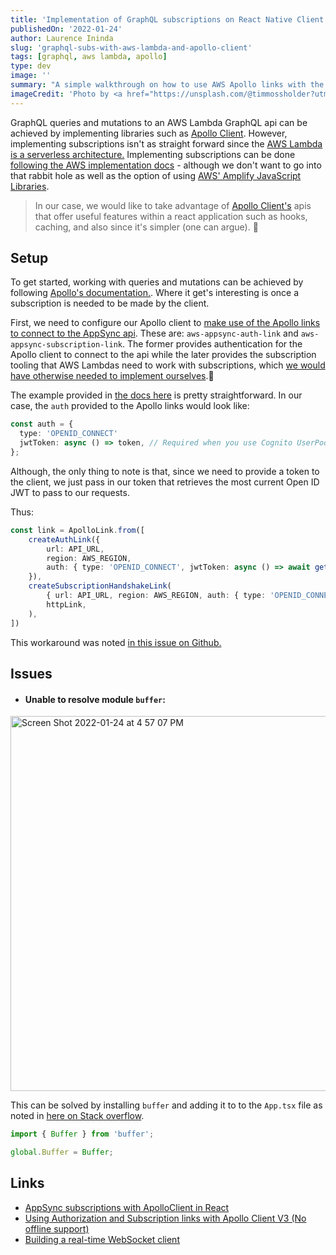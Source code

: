 ```yaml
---
title: 'Implementation of GraphQL subscriptions on React Native Client using Apollo with a Lambda GrahphQL Server'
publishedOn: '2022-01-24'
author: Laurence Ininda
slug: 'graphql-subs-with-aws-lambda-and-apollo-client'
tags: [graphql, aws lambda, apollo]
type: dev
image: ''
summary: "A simple walkthrough on how to use AWS Apollo links with the Apollo GraphQL client on a React Native project"
imageCredit: 'Photo by <a href="https://unsplash.com/@timmossholder?utm_source=unsplash&utm_medium=referral&utm_content=creditCopyText">Tim Mossholder</a> on <a href="https://unsplash.com/s/photos/connection?utm_source=unsplash&utm_medium=referral&utm_content=creditCopyText">Unsplash</a>'
---
```


GraphQL queries and mutations to an AWS Lambda GraphQL api can be achieved by implementing libraries such as [Apollo Client](https://www.apollographql.com/docs/react/get-started/). 
However, implementing subscriptions isn't as straight forward since the [AWS Lambda is a serverless architecture.](https://stackoverflow.com/questions/53734213/apollo-server-lambda-subscriptions#:~:text=GraphQL%20subscriptions%20are%20not%20supported,which%20kills%20the%20websocket%20connection.)
Implementing subscriptions can be done [following the AWS implementation docs](https://docs.aws.amazon.com/appsync/latest/devguide/real-time-websocket-client.html#appsynclong-real-time-websocket-client-implementation-guide-for-graphql-subscriptions) - although we don't want to go into that rabbit hole as well as the option of using [AWS' Amplify JavaScript Libraries](https://docs.amplify.aws/lib/q/platform/js/). 

> In our case, we would like to take advantage of [Apollo Client's](https://www.apollographql.com/docs/react/why-apollo/) apis that offer useful features within a react application such as hooks, caching, and also since it's simpler (one can argue). 💁

## Setup 
To get started, working with queries and mutations can be achieved by following [Apollo's documentation.](https://www.apollographql.com/docs/react/get-started/). Where it get's interesting is once a subscription is needed to be made by the client. 

First, we need to configure our Apollo client to [make use of the Apollo links to connect to the AppSync api](https://github.com/awslabs/aws-mobile-appsync-sdk-js#aws-appsync-links-for-apollo-v3). These are: `aws-appsync-auth-link` and `aws-appsync-subscription-link`. The former provides authentication for the Apollo client to connect to the api while the later provides the subscription tooling that AWS Lambdas need to work with subscriptions, which [we would have otherwise needed to implement ourselves](https://docs.aws.amazon.com/appsync/latest/devguide/real-time-websocket-client.html#appsynclong-real-time-websocket-client-implementation-guide-for-graphql-subscriptions).🤢

The example provided in [the docs here](https://github.com/awslabs/aws-mobile-appsync-sdk-js#using-authorization-and-subscription-links-with-apollo-client-v3-no-offline-support) is pretty straightforward. 
In our case, the `auth` provided to the Apollo links would look like: 
```ts
const auth = {
  type: 'OPENID_CONNECT'
  jwtToken: async () => token, // Required when you use Cognito UserPools OR OpenID Connect. token object is obtained previously
};
```
Although, the only thing to note is that, since we need to provide a token to the client, we just pass in our token that retrieves the most current Open ID JWT to pass to our requests.

Thus: 
```ts
const link = ApolloLink.from([
    createAuthLink({
        url: API_URL,
        region: AWS_REGION,
        auth: { type: 'OPENID_CONNECT', jwtToken: async () => await getToken() },
    }),
    createSubscriptionHandshakeLink(
        { url: API_URL, region: AWS_REGION, auth: { type: 'OPENID_CONNECT', jwtToken: async () => await getToken() } },
        httpLink,
    ),
])
```

This workaround was noted [in this issue on Github.](https://github.com/aws-amplify/amplify-js/issues/992)

## Issues
- #### Unable to resolve module `buffer`: 
<img width="600" alt="Screen Shot 2022-01-24 at 4 57 07 PM" src="https://user-images.githubusercontent.com/25782070/150878930-80928c4c-0e1e-421b-8314-3c1c580ebf97.png">

This can be solved by installing `buffer` and adding it to to the `App.tsx` file as noted in [here on Stack overflow](https://stackoverflow.com/questions/55226768/error-unable-to-resolve-module-buffer-react-native).

```ts
import { Buffer } from 'buffer';

global.Buffer = Buffer;
```

## Links
- [AppSync subscriptions with ApolloClient in React](https://stackoverflow.com/questions/62502579/appsync-subscriptions-with-apolloclient-in-react)
- [Using Authorization and Subscription links with Apollo Client V3 (No offline support)](https://github.com/awslabs/aws-mobile-appsync-sdk-js#using-authorization-and-subscription-links-with-apollo-client-v3-no-offline-support)
- [Building a real-time WebSocket client](https://docs.aws.amazon.com/appsync/latest/devguide/real-time-websocket-client.html#appsynclong-real-time-websocket-client-implementation-guide-for-graphql-subscriptions)